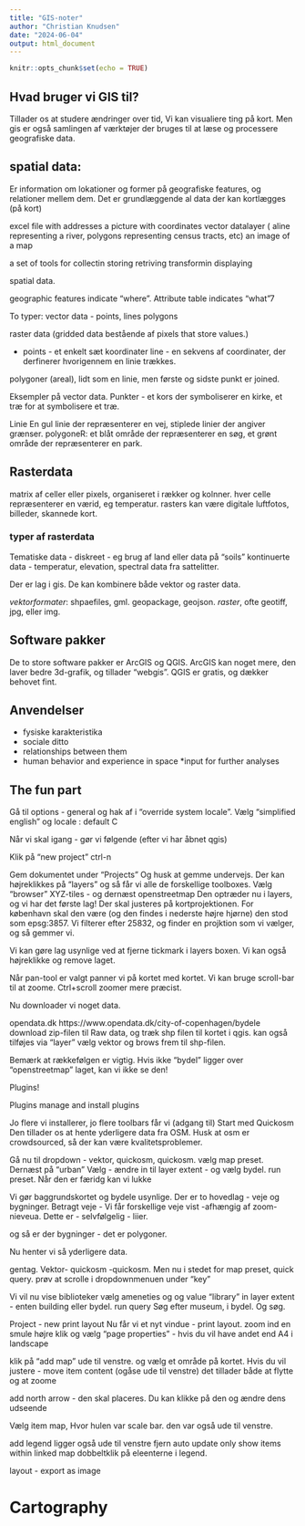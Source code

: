 ```yaml
---
title: "GIS-noter"
author: "Christian Knudsen"
date: "2024-06-04"
output: html_document
---
```


```r
knitr::opts_chunk$set(echo = TRUE)
```

## Hvad bruger vi GIS til?
Tillader os at studere ændringer over tid, 
Vi kan visualiere ting på kort. Men gis er også samlingen af værktøjer der bruges til at læse og processere geografiske data.

## spatial data:
Er information om lokationer og former på geografiske features, og relationer mellem dem.
Det er grundlæggende al data der kan kortlægges (på kort)

excel file with addresses
a picture with coordinates
vector datalayer ( aline representing a river, polygons representing census tracts, etc)
an image of a map

a set of tools for 
collectin
storing
retriving
transformin
displaying 

spatial data.

geographic features indicate "where". Attribute table indicates "what"7

To typer:
vector data - points, lines polygons

raster data (gridded data bestående af pixels that store values.)

* points - et enkelt sæt koordinater
line - en sekvens af coordinater, der derfinerer hvorigennem en linie
trækkes.

polygoner (areal), lidt som en linie, men første og sidste punkt
er joined.

Eksempler på vector data.
Punkter - et kors der symboliserer en kirke, et træ for at symbolisere et træ.

Linie En gul linie der repræsenterer en vej, stiplede linier der angiver grænser.
polygoneR: et blåt område der repræsenterer en søg, et grønt område der repræsenterer en park.


## Rasterdata
matrix af celler eller pixels, organiseret i rækker og kolnner.
hver celle repræsenterer en værid, eg temperatur.
rasters kan være digitale luftfotos, billeder, skannede kort.

### typer af rasterdata

Tematiske data - diskreet - eg brug af land eller data på "soils"
kontinuerte data - temperatur, elevation, spectral data fra sattelitter.

Der er lag i gis. De kan kombinere både vektor og raster data.

*vektorformater*: shpaefiles, gml. geopackage, geojson.
*raster*, ofte geotiff, jpg, eller img.

## Software pakker
De to store software pakker er ArcGIS og QGIS.
ArcGIS kan noget mere, den laver bedre 3d-grafik, og tillader "webgis". QGIS er gratis, og dækker behovet fint.

## Anvendelser
* fysiske karakteristika
* sociale ditto
* relationships between them
* human behavior and experience in space
*input for further analyses

## The fun part
Gå til options - general og hak af i "override system locale". Vælg 
"simplified english" og locale : default C

Når vi skal igang - gør vi følgende (efter vi har åbnet qgis)

Klik på "new project" ctrl-n

Gem dokumentet under "Projects" Og husk at gemme undervejs.
Der kan højreklikkes på "layers" og så får vi alle de forskellige toolboxes.
Vælg "browser" 
XYZ-tiles - og dernæst openstreetmap
Den optræder nu i layers, og vi har det første lag!
Der skal justeres på kortprojektionen. 
For københavn skal den være (og den findes i nederste højre hjørne)
den stod som epsg:3857. Vi filterer efter 25832, og finder 
en projktion som vi vælger, og så gemmer vi.

Vi kan gøre lag usynlige ved at fjerne tickmark i layers boxen.
Vi kan også højreklikke og remove laget.

Når pan-tool er valgt panner vi på kortet med kortet. Vi kan 
bruge scroll-bar til at zoome. Ctrl+scroll zoomer mere præcist.

Nu downloader vi noget data.

opendata.dk
https://www.opendata.dk/city-of-copenhagen/bydele
download zip-filen til Raw data, og træk shp filen til kortet i 
qgis.
kan også tilføjes via "layer" vælg vektor og brows frem til shp-filen.

Bemærk at rækkefølgen er vigtig. Hvis ikke "bydel" ligger over "openstreetmap" laget, kan vi ikke se den!



Plugins!

Plugins 
manage and install plugins

Jo flere vi installerer, jo flere toolbars får vi (adgang til)
Start med Quickosm
Den tillader os at hente yderligere data fra OSM.
Husk at osm er crowdsourced, så der kan være kvalitetsproblemer.

Gå nu til dropdown - vektor, quickosm, quickosm.
vælg map preset. Dernæst på "urban"
Vælg - ændre in til layer extent - og vælg bydel.
run preset.
Når den er færidg kan vi lukke

Vi gør baggrundskortet og bydele usynlige.
Der er to hovedlag - veje og bygninger.
Betragt veje - Vi får forskellige veje vist -afhængig af zoom-nieveua.
Dette er - selvfølgelig - liier.

og så er der bygninger - det er polygoner.

Nu henter vi så yderligere data.

gentag. Vektor- quickosm -quickosm. Men nu i stedet for map preset,
quick query.
prøv at scrolle i dropdownmenuen under "key"

Vi vil nu vise biblioteker 
vælg ameneties og og value "library"
in layer extent - enten building eller bydel. 
run query
Søg efter museum, i bydel. Og søg.

Project - new print layout
Nu får vi et nyt vindue - print layout.
zoom ind en smule
højre klik og vælg "page properties" - hvis du vil have andet end A4 i landscape

klik på "add map" ude til venstre. og vælg et område på kortet.
Hvis du vil justere - move item content (ogåse ude til venstre)
det tillader både at flytte og at zoome

add north arrow - den skal placeres. Du kan klikke på den og ændre 
dens udseende

Vælg item map,
Hvor hulen var scale bar. den var også ude til venstre.

add legend ligger også ude til venstre
fjern auto update
only show items within linked map
dobbeltklik på eleenterne i legend.

layout - export as image



# Cartography

